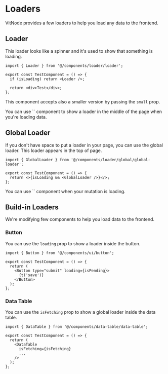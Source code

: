 
# Loaders

VitNode provides a few loaders to help you load any data to the frontend.

## Loader

This loader looks like a spinner and it's used to show that something is loading.

```tsx
import { Loader } from '@/components/loader/loader';

export const TestComponent = () => {
  if (isLoading) return <Loader />;

  return <div>Test</div>;
};
```

This component accepts also a smaller version by passing the `small` prop.

<Callout type="info" emoji="ℹ️">
  You can use `<Loader />` component to show a loader in the middle of the page when you're loading
  data.
</Callout>

## Global Loader

If you don't have space to put a loader in your page, you can use the global loader.
This loader appears in the top of page.

```tsx
import { GlobalLoader } from '@/components/loader/global/global-loader';

export const TestComponent = () => {
  return <>{isLoading && <GlobalLoader />}</>;
};
```

<Callout type="info" emoji="ℹ️">
  You can use `<GlobalLoader />` component when your mutation is loading.
</Callout>

## Build-in Loaders

We're modifying few components to help you load data to the frontend.

### Button

You can use the `loading` prop to show a loader inside the button.

```tsx
import { Button } from '@/components/ui/button';

export const TestComponent = () => {
  return (
    <Button type="submit" loading={isPending}>
      {t('save')}
    </Button>
  );
};
```

### Data Table

You can use the `isFetching` prop to show a global loader inside the data table.

```tsx
import { DataTable } from '@/components/data-table/data-table';

export const TestComponent = () => {
  return (
    <DataTable
      isFetching={isFetching}
      ...
    />
  );
};
```
